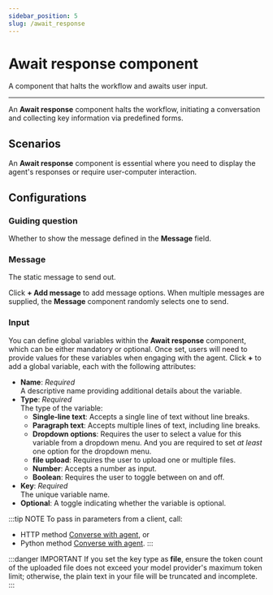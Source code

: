 ```yaml
---
sidebar_position: 5
slug: /await_response
---
```


# Await response component

A component that halts the workflow and awaits user input.

---

An **Await response** component halts the workflow, initiating a conversation and collecting key information via predefined forms.

## Scenarios

An **Await response** component is essential where you need to display the agent's responses or require user-computer interaction.

## Configurations

### Guiding question

Whether to show the message defined in the **Message** field.

### Message

The static message to send out. 

Click **+ Add message** to add message options. When multiple messages are supplied, the **Message** component randomly selects one to send.

### Input

You can define global variables within the **Await response** component, which can be either mandatory or optional. Once set, users will need to provide values for these variables when engaging with the agent. Click **+** to add a global variable, each with the following attributes:

- **Name**: _Required_  
  A descriptive name providing additional details about the variable.  
- **Type**: _Required_  
  The type of the variable:
  - **Single-line text**: Accepts a single line of text without line breaks.
  - **Paragraph text**: Accepts multiple lines of text, including line breaks.
  - **Dropdown options**: Requires the user to select a value for this variable from a dropdown menu. And you are required to set _at least_ one option for the dropdown menu.
  - **file upload**: Requires the user to upload one or multiple files.
  - **Number**: Accepts a number as input.
  - **Boolean**: Requires the user to toggle between on and off.
- **Key**: _Required_  
  The unique variable name.
- **Optional**: A toggle indicating whether the variable is optional.

:::tip NOTE
To pass in parameters from a client, call:

- HTTP method [Converse with agent](../../../references/http_api_reference.md#converse-with-agent), or
- Python method [Converse with agent](../../../references/python_api_reference.md#converse-with-agent).
  :::

:::danger IMPORTANT
If you set the key type as **file**, ensure the token count of the uploaded file does not exceed your model provider's maximum token limit; otherwise, the plain text in your file will be truncated and incomplete.
:::